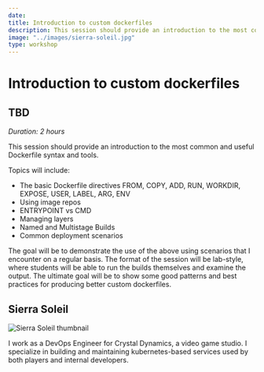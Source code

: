 ```yaml
---
date:
title: Introduction to custom dockerfiles
description: This session should provide an introduction to the most common and useful Dockerfile syntax and tools.
image: "../images/sierra-soleil.jpg"
type: workshop
---
```


# Introduction to custom dockerfiles

## TBD

_Duration: 2 hours_

This session should provide an introduction to the most common and useful Dockerfile syntax and tools.

Topics will include:

- The basic Dockerfile directives FROM, COPY, ADD, RUN, WORKDIR, EXPOSE, USER, LABEL, ARG, ENV
- Using image repos
- ENTRYPOINT vs CMD
- Managing layers
- Named and Multistage Builds
- Common deployment scenarios

The goal will be to demonstrate the use of the above using scenarios that I encounter on a regular basis. The format of the session will be lab-style, where students will be able to run the builds themselves and examine the output. The ultimate goal will be to show some good patterns and best practices for producing better custom dockerfiles.

## Sierra Soleil

![Sierra Soleil thumbnail](../images/sierra-soleil-thumb.jpg)

I work as a DevOps Engineer for Crystal Dynamics, a video game studio. I specialize in building and maintaining kubernetes-based services used by both players and internal developers.
